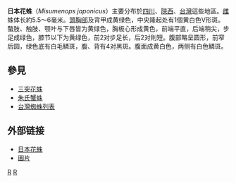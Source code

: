 {{Speciesbox
| genus = Misumenops
| species = japonicus
| authority = Boes. et Str., 1906 
}}

'''日本花蛛'''（''Misumenops japonicus''）主要分布於[[四川|四川]]、[[陝西|陝西]]、[[台灣|台灣]]這些地區。[[雌性|雌]]蛛体长約5.5～6毫米。[[頭胸部|頭胸部]]及背甲成黄绿色，中央隆起处有1個黄白色V形斑。螯肢、触肢、颚叶与下唇皆为黄绿色，胸板心形成黄色，前端平直，后端稍尖，步足成绿色，膝节以下为黄绿色，前2对步足长，后2对則短。腹部略呈圆形，前窄后圆，绿色底有白毛鳞斑，腹、背有4对黑斑。腹面成黄白色，两侧有白色鳞斑。

== 參見 ==
*[[三突花蛛|三突花蛛]]
*[[朱氏蟹蛛|朱氏蟹蛛]]
*[[台灣蜘蛛列表|台灣蜘蛛列表]]

== 外部链接 ==
*[https://web.archive.org/web/20140808133824/http://www.agripests.cn/show5_2.asp?id=1112 日本花蛛]
*[https://web.archive.org/web/20140808135237/http://www.agripests.cn/showimg5_2.asp?id=1112 圖片]
{{taxonbar}}

[[Category:1906年描述的动物|R]]
[[Category:花蛛属|R]]
